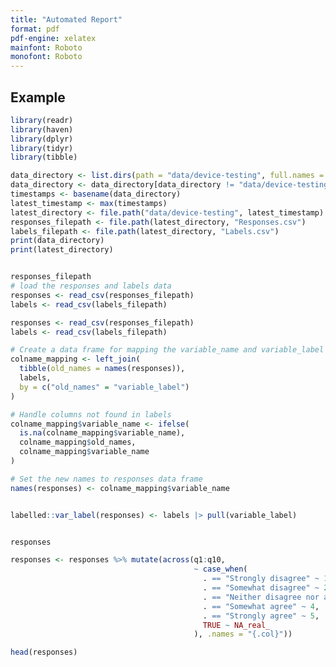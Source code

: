 ```yaml
---
title: "Automated Report"
format: pdf
pdf-engine: xelatex
mainfont: Roboto
monofont: Roboto
---
```


## Example

```r
library(readr)
library(haven)
library(dplyr)
library(tidyr)
library(tibble)
```


```r

data_directory <- list.dirs(path = "data/device-testing", full.names = TRUE)
data_directory <- data_directory[data_directory != "data/device-testing"]  # remove the "data/device-testing" directory
timestamps <- basename(data_directory)
latest_timestamp <- max(timestamps)
latest_directory <- file.path("data/device-testing", latest_timestamp)
responses_filepath <- file.path(latest_directory, "Responses.csv")
labels_filepath <- file.path(latest_directory, "Labels.csv")
print(data_directory)
print(latest_directory)


responses_filepath
# load the responses and labels data
responses <- read_csv(responses_filepath)
labels <- read_csv(labels_filepath)

responses <- read_csv(responses_filepath)
labels <- read_csv(labels_filepath)

# Create a data frame for mapping the variable_name and variable_label
colname_mapping <- left_join(
  tibble(old_names = names(responses)),
  labels, 
  by = c("old_names" = "variable_label")
)

# Handle columns not found in labels
colname_mapping$variable_name <- ifelse(
  is.na(colname_mapping$variable_name),
  colname_mapping$old_names,
  colname_mapping$variable_name
)

# Set the new names to responses data frame
names(responses) <- colname_mapping$variable_name


labelled::var_label(responses) <- labels |> pull(variable_label)


responses

responses <- responses %>% mutate(across(q1:q10, 
                                         ~ case_when(
                                           . == "Strongly disagree" ~ 1,
                                           . == "Somewhat disagree" ~ 2,
                                           . == "Neither disagree nor agree" ~ 3,
                                           . == "Somewhat agree" ~ 4,
                                           . == "Strongly agree" ~ 5,
                                           TRUE ~ NA_real_
                                         ), .names = "{.col}"))

```


```r
head(responses)
```

